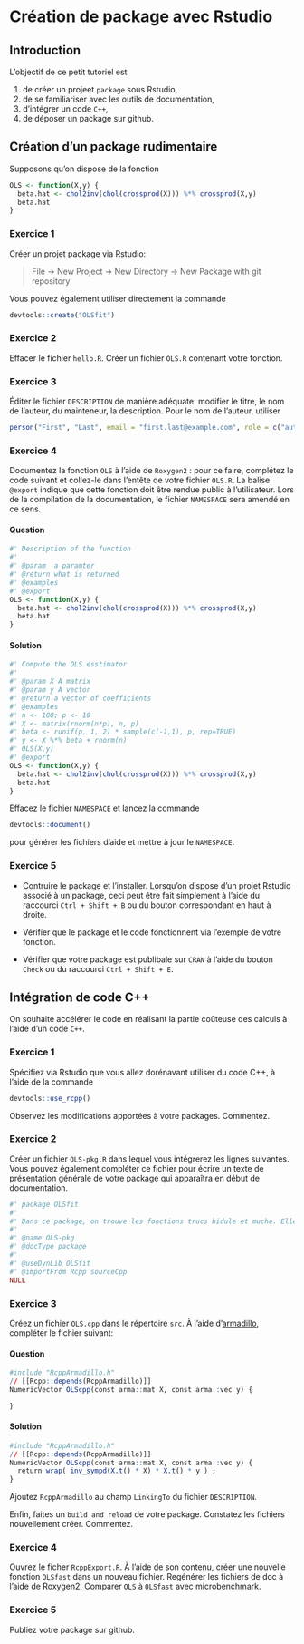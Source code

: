 # Création de package avec Rstudio {#packages}



## Introduction

L'objectif de ce petit tutoriel est 

1. de créer un projeet `package` sous Rstudio,
2. de se familiariser avec les outils de documentation, 
3. d'intégrer un code `C++`,
4. de déposer un package sur github.

## Création d'un package rudimentaire

Supposons qu'on dispose de la fonction 

```r
OLS <- function(X,y) {
  beta.hat <- chol2inv(chol(crossprod(X))) %*% crossprod(X,y)
  beta.hat
}
```

### Exercice 1

Créer un projet package via Rstudio: 

  > File -> New Project -> New Directory -> New Package with git repository

Vous pouvez également utiliser directement la commande

```r
devtools::create("OLSfit")
```

### Exercice 2

Effacer le fichier `hello.R`. Créer un fichier `OLS.R` contenant votre fonction.

### Exercice 3

Éditer le fichier `DESCRIPTION` de manière adéquate: modifier le titre, le nom de l'auteur, du mainteneur, la description.  Pour le nom de l'auteur, utiliser

```r
person("First", "Last", email = "first.last@example.com", role = c("aut", "cre"))
```

### Exercice 4

Documentez la fonction `OLS` à l'aide de `Roxygen2` : pour ce faire, complétez le code suivant et collez-le dans l'entête de votre fichier `OLS.R`. La balise `@export` indique que cette fonction doit être rendue public à l'utilisateur. Lors de la compilation de la documentation, le fichier `NAMESPACE` sera amendé en ce sens.

#### Question {-}

```r
#' Description of the function
#' 
#' @param  a paramter
#' @return what is returned
#' @examples
#' @export 
OLS <- function(X,y) {
  beta.hat <- chol2inv(chol(crossprod(X))) %*% crossprod(X,y)
  beta.hat
}
```

#### Solution {-}

```r
#' Compute the OLS esstimator
#' 
#' @param X A matrix
#' @param y A vector
#' @return a vector of coefficients
#' @examples
#' n <- 100; p <- 10
#' X <- matrix(rnorm(n*p), n, p)
#' beta <- runif(p, 1, 2) * sample(c(-1,1), p, rep=TRUE)
#' y <- X %*% beta + rnorm(n) 
#' OLS(X,y)
#' @export
OLS <- function(X,y) {
  beta.hat <- chol2inv(chol(crossprod(X))) %*% crossprod(X,y)
  beta.hat
}
```

Effacez le fichier `NAMESPACE` et lancez la commande 

```r
devtools::document()
```

pour générer les fichiers d'aide et mettre à jour le `NAMESPACE`.

### Exercice 5

  * Contruire le package et l'installer. Lorsqu'on dispose d'un projet Rstudio associé à un package, ceci peut être fait simplement à l'aide du raccourci `Ctrl + Shift + B` ou du bouton correspondant en haut à droite.

  * Vérifier que le package et le code fonctionnent via l'exemple de votre fonction.

  * Vérifier que votre package est publibale sur `CRAN` à l'aide du bouton `Check` ou du raccourci `Ctrl + Shift + E`.
  
## Intégration de code C++

On souhaite accélérer le code en réalisant la partie coûteuse des calculs à l'aide d'un code `C++`.

### Exercice 1

Spécifiez via Rstudio que vous allez dorénavant utiliser du code C++, à l'aide de la commande 

```r
devtools::use_rcpp()
```

Observez les modifications apportées à votre packages. Commentez.

### Exercice 2 

Créer un fichier `OLS-pkg.R` dans lequel vous intégrerez les lignes suivantes. Vous pouvez également compléter ce fichier pour écrire un texte de présentation générale de votre package qui apparaîtra en début de documentation.

```r
#' package OLSfit
#' 
#' Dans ce package, on trouve les fonctions trucs bidule et muche. Elles font ceci et cela. Les classes d'objets Robert et MItchoum font etc.
#' 
#' @name OLS-pkg
#' @docType package
#'
#' @useDynLib OLSfit
#' @importFrom Rcpp sourceCpp
NULL
```

### Exercice 3

Créez un fichier `OLS.cpp` dans le répertoire `src`. À l'aide d'[armadillo](http://arma.sourceforge.net), compléter le fichier suivant: 

#### Question {-}

```r
#include "RcppArmadillo.h"
// [[Rcpp::depends(RcppArmadillo)]]
NumericVector OLScpp(const arma::mat X, const arma::vec y) {

}
```


#### Solution {-}

```r
#include "RcppArmadillo.h"
// [[Rcpp::depends(RcppArmadillo)]]
NumericVector OLScpp(const arma::mat X, const arma::vec y) {
  return wrap( inv_sympd(X.t() * X) * X.t() * y ) ;
}
```

Ajoutez `RcppArmadillo` au champ `LinkingTo` du fichier `DESCRIPTION`.

Enfin, faites un `build and reload` de votre package. Constatez les fichiers nouvellement créer. Commentez.

### Exercice 4

Ouvrez le ficher `RcppExport.R`. À l'aide de son contenu, créer une nouvelle fonction `OLSfast` dans un nouveau fichier. Regénérer les fichiers de doc à l'aide de Roxygen2. Comparer `OLS` à `OLSfast` avec microbenchmark.

### Exercice 5

Publiez votre package sur github.
